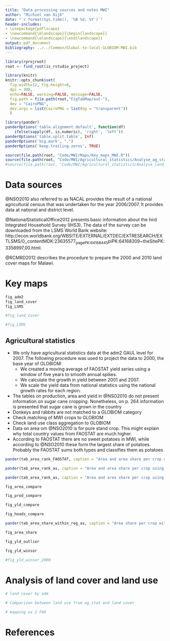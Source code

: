 ```yaml
---
title: "Data processing sources and notes MWI"
author: "Michiel van Dijk"
date: "`r format(Sys.time(), '%B %d, %Y')`"
header-includes:
- \usepackage{pdflscape}
- \newcommand{\blandscape}{\begin{landscape}}
- \newcommand{\elandscape}{\end{landscape}}
output: pdf_document
bibliography: ../../Common/Global-to-local-GLOBIOM-MWI.bib
---
```


```r
library(rprojroot)
root <- find_root(is_rstudio_project)

library(knitr)
knitr::opts_chunk$set(
  fig.width=12, fig.height=8,
  dpi = 300,
  echo=FALSE, warning=FALSE, message=FALSE,
  fig.path = file.path(root,"FigTabMap/out-"),
  dev = "CairoPNG",
  dev.args = list(CairoPNG = list(bg = "transparent"))
  )

library(pander)
panderOptions('table.alignment.default', function(df)
    ifelse(sapply(df, is.numeric), 'right', 'left'))
panderOptions('table.split.table', Inf)
panderOptions('big.mark', ",")
panderOptions('keep.trailing.zeros', TRUE)

source(file.path(root, "Code/MWI/Maps/Key_maps_MWI.R"))
source(file.path(root, "Code/MWI/Agricultural_statistics/Analyse_ag_stat_MWI.R"))
#source(file.path(root, "Code/MWI/Agricultural_statistics/Analyse_land_MWI.R"))
```

# Data sources
@NSO2010 also referred to as NACAL provides the result of a national agricultural census that was undertaken for the year 2006/2007. It provides data at national and district level. 

@NationalStatisticalOffice2012 presents basic information about the hird Integrated Household Survey (IHS3). The data of the survey can be downloaded from the LSMS World Bank website: http://econ.worldbank.org/WBSITE/EXTERNAL/EXTDEC/EXTRESEARCH/EXTLSMS/0,,contentMDK:23635577~pagePK:64168445~piPK:64168309~theSitePK:3358997,00.html. 

@RCMRD2012 describes the procedure to prepare the 2000 and 2010 land cover maps for Malawi.

# Key maps

\blandscape
```r
fig_adm2
fig_land_cover
fig_LSMS
```
\elandscape


```r
#fig_land_cover
```

```r
#fig_LSMS
```


## Agricultural statistics
- We only have agricultural statistics data at the adm2 GAUL level for 2007. The following procedure was used to project the data to 2000, the base year of GLOBIOM:
  + We created a moving average of FAOSTAT yield series using a window of five years to smooth annual spikes.
  + We calculate the growth in yield between 2001 and 2007.
  + We scale the yield data from national statistics using the national growth rates for each region.
- The tables on production, area and yield in @NSO2010 do not present information on sugar cane cropping. Nonetheless, on p. 264 information is presented that sugar cane is grown in the country  
- Donkeys and rabbits are not matched to a GLOBIOM category
- Check matching of MWI crops to GLOBIOM
- Check land use class aggregation to GLOBIOM
- Data on area om @NSO2010 is for pure stand crop. This might explain why total country values from FAOSTAT are much higher.
- According to FAOSTAT there are no sweet potatoes in MWI, while according to @NSO2010 these form the largest share of potatoes. Probably the FAOSTAT sums both types and classifies them as potatoes


\blandscape
```r
pander(tab_area_rank_FAOSTAT, caption = "Area and area share per crop using FAOSTAT (2000)")
```

\pagebreak
```r
pander(tab_area_rank_as, caption = "Area and area share per crop using national agricultural statistics (2007)")
```

\pagebreak
```r
pander(tab_area_rank_as, caption = "Area and area share per crop using Agro-maps (2000)")
```

\pagebreak
```r
fig_area_compare
```

\pagebreak
```r
fig_prod_compare
```

\pagebreak
```r
fig_yld_compare
```

\pagebreak
```r
fig_heads_compare
```

\pagebreak
\footnotesize
```r
pander(tab_area_share_within_reg_as, caption = "Area share per crop within adm using national agricultural statistics")
```
\normalsize

\pagebreak
```r
fig_area_share
```

\pagebreak
```r
fig_yld_outlier
```

\pagebreak
```r
fig_yld_winsor
```

\pagebreak
```r
#fig_yld_winsor_2000
```

\elandscape


# Analysis of land cover and land use

```r
# land cover by adm
```

```r
# Comparison between land use from ag_stat and land cover
```

```r
# mapping as 2 FAO
```



# References


